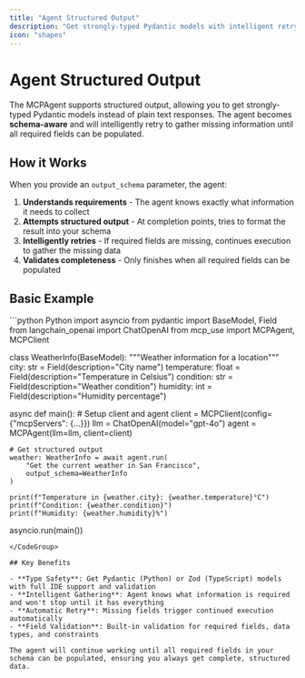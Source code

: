 ```yaml
---
title: "Agent Structured Output"
description: "Get strongly-typed Pydantic models with intelligent retry logic"
icon: "shapes"
---
```


# Agent Structured Output

The MCPAgent supports structured output, allowing you to get strongly-typed Pydantic models instead of plain text responses. The agent becomes **schema-aware** and will intelligently retry to gather missing information until all required fields can be populated.

## How it Works

When you provide an `output_schema` parameter, the agent:

1. **Understands requirements** - The agent knows exactly what information it needs to collect
2. **Attempts structured output** - At completion points, tries to format the result into your schema
3. **Intelligently retries** - If required fields are missing, continues execution to gather the missing data
4. **Validates completeness** - Only finishes when all required fields can be populated

## Basic Example

<CodeGroup>
```python Python
import asyncio
from pydantic import BaseModel, Field
from langchain_openai import ChatOpenAI
from mcp_use import MCPAgent, MCPClient

class WeatherInfo(BaseModel):
    """Weather information for a location"""
    city: str = Field(description="City name")
    temperature: float = Field(description="Temperature in Celsius")
    condition: str = Field(description="Weather condition")
    humidity: int = Field(description="Humidity percentage")

async def main():
    # Setup client and agent
    client = MCPClient(config={"mcpServers": {...}})
    llm = ChatOpenAI(model="gpt-4o")
    agent = MCPAgent(llm=llm, client=client)

    # Get structured output
    weather: WeatherInfo = await agent.run(
        "Get the current weather in San Francisco",
        output_schema=WeatherInfo
    )

    print(f"Temperature in {weather.city}: {weather.temperature}°C")
    print(f"Condition: {weather.condition}")
    print(f"Humidity: {weather.humidity}%")

asyncio.run(main())
```
</CodeGroup>

## Key Benefits

- **Type Safety**: Get Pydantic (Python) or Zod (TypeScript) models with full IDE support and validation
- **Intelligent Gathering**: Agent knows what information is required and won't stop until it has everything
- **Automatic Retry**: Missing fields trigger continued execution automatically
- **Field Validation**: Built-in validation for required fields, data types, and constraints

The agent will continue working until all required fields in your schema can be populated, ensuring you always get complete, structured data.
